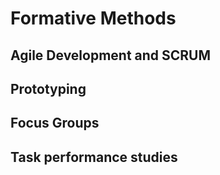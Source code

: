 # Formative Methods

## Agile Development and SCRUM

## Prototyping

## Focus Groups

## Task performance studies




